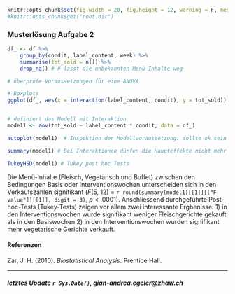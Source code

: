 ```r
knitr::opts_chunk$set(fig.width = 20, fig.height = 12, warning = F, message = F)
#knitr::opts_chunk$get("root.dir")
```

### Musterlösung Aufgabe 2


```r
df_ <- df %>%
    group_by(condit, label_content, week) %>%
    summarise(tot_sold = n()) %>%
    drop_na() # # lasst die unbekannten Menü-Inhalte weg

# überprüfe Voraussetzungen für eine ANOVA

# Boxplots
ggplot(df_, aes(x = interaction(label_content, condit), y = tot_sold)) + geom_boxplot(fill="lightgrey") + stat_boxplot(geom ='errorbar') + labs(x = "\nMenu-Inhalt", y = "Anzahl verkaufte Gerichte pro Woche\n") + mytheme


# definiert das Modell mit Interaktion
model1 <- aov(tot_sold ~ label_content * condit, data = df_)

autoplot(model1)  # Inspektion der Modellvoraussetzung: sollte ok sein (?)

summary(model1) # Bei Interaktionen dürfen die Haupteffekte nicht mehr interpretiert werden

TukeyHSD(model1) # Tukey post hoc Tests


```

Die Menü-Inhalte (Fleisch, Vegetarisch und Buffet) zwischen den Bedingungen Basis oder Interventionswochen unterscheiden sich in den Verkaufszahlen signifikant (*F*(5, 12) = `r round(summary(model1)[[1]][["F value"]][[1]], digit = 3)`, *p* < .0001). Anschliessend durchgeführte Post-hoc-Tests (Tukey-Tests) zeigen vor allem zwei interessante Ergbenisse: 1) in den Interventionswochen wurde signifikant weniger Fleischgerichte gekauft als in den Basiswochen 2) in den Interventionswochen wurden signifikant mehr vegetarische Gerichte verkauft. 


#### Referenzen

Zar, J. H. (2010). *Biostatistical Analysis*. Prentice Hall.


*******
##### letztes Update `r Sys.Date()`, gian-andrea.egeler@zhaw.ch
